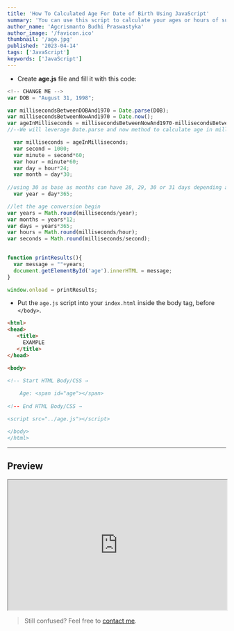 ```yaml
---
title: 'How To Calculated Age For Date of Birth Using JavaScript'
summary: 'You can use this script to calculate your ages or hours of support.'
author_name: 'Agcrismanto Budhi Praswastyka'
author_image: '/favicon.ico'
thumbnail: '/age.jpg'
published: '2023-04-14'
tags: ['JavaScript']
keywords: ['JavaScript']
---
```


- Create **age.js** file and fill it with this code:

```js
<!-- CHANGE ME -->
var DOB = "August 31, 1998";

var millisecondsBetweenDOBAnd1970 = Date.parse(DOB);
var millisecondsBetweenNowAnd1970 = Date.now();
var ageInMilliseconds = millisecondsBetweenNowAnd1970-millisecondsBetweenDOBAnd1970;
//--We will leverage Date.parse and now method to calculate age in milliseconds refer here https://www.w3schools.com/jsref/jsref_parse.asp

  var milliseconds = ageInMilliseconds;
  var second = 1000;
  var minute = second*60;
  var hour = minute*60;
  var day = hour*24;
  var month = day*30; 
  
//using 30 as base as months can have 28, 29, 30 or 31 days depending a month in a year it itself is a different piece of comuptation*/
  var year = day*365;

//let the age conversion begin
var years = Math.round(milliseconds/year);
var months = years*12;
var days = years*365;
var hours = Math.round(milliseconds/hour);
var seconds = Math.round(milliseconds/second);

  
function printResults(){
  var message = ""+years;
  document.getElementById('age').innerHTML = message;
}

window.onload = printResults;
```

- Put the `age.js` script into your `index.html` inside the body tag, before `</body>`.

```html
<html>
<head>
   <title>
     EXAMPLE
   </title>
</head>

<body>

<!-- Start HTML Body/CSS →
	
	Age: <span id="age"></span>
	
<!-- End HTML Body/CSS →

<script src="../age.js"></script>

</body>
</html>
```

---

## Preview

 <iframe src="https://codesandbox.io/embed/age-preview-cg2pmx?fontsize=14&hidenavigation=1&theme=dark" width="100%" height="300px" border="0" border-radius="4px" overflow="hidden" title="age-preview" allow="accelerometer; ambient-light-sensor; camera; encrypted-media; geolocation; gyroscope; hid; microphone; midi; payment; usb; vr; xr-spatial-tracking" sandbox="allow-forms allow-modals allow-popups allow-presentation allow-same-origin allow-scripts"></iframe>

> Still confused? Feel free to <a href="https://twitter.com/messages/compose?recipient_id=434987538">contact me</a>.